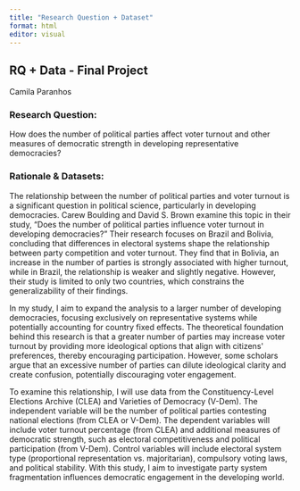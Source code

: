 ```yaml
---
title: "Research Question + Dataset"
format: html
editor: visual
---
```


## RQ + Data - Final Project

Camila Paranhos

### **Research Question:**

How does the number of political parties affect voter turnout and other measures of democratic strength in developing representative democracies?

### **Rationale & Datasets:**

The relationship between the number of political parties and voter turnout is a significant question in political science, particularly in developing democracies. Carew Boulding and David S. Brown examine this topic in their study, "Does the number of political parties influence voter turnout in developing democracies?" Their research focuses on Brazil and Bolivia, concluding that differences in electoral systems shape the relationship between party competition and voter turnout. They find that in Bolivia, an increase in the number of parties is strongly associated with higher turnout, while in Brazil, the relationship is weaker and slightly negative. However, their study is limited to only two countries, which constrains the generalizability of their findings.

In my study, I aim to expand the analysis to a larger number of developing democracies, focusing exclusively on representative systems while potentially accounting for country fixed effects. The theoretical foundation behind this research is that a greater number of parties may increase voter turnout by providing more ideological options that align with citizens\' preferences, thereby encouraging participation. However, some scholars argue that an excessive number of parties can dilute ideological clarity and create confusion, potentially discouraging voter engagement.

To examine this relationship, I will use data from the Constituency-Level Elections Archive (CLEA) and Varieties of Democracy (V-Dem). The independent variable will be the number of political parties contesting national elections (from CLEA or V-Dem). The dependent variables will include voter turnout percentage (from CLEA) and additional measures of democratic strength, such as electoral competitiveness and political participation (from V-Dem). Control variables will include electoral system type (proportional representation vs. majoritarian), compulsory voting laws, and political stability. With this study, I aim to investigate party system fragmentation influences democratic engagement in the developing world.
